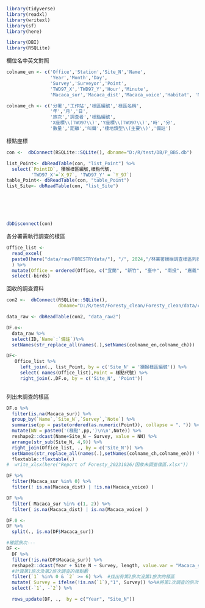 ```r
library(tidyverse)
library(readxl)
library(writexl)
library(sf)
library(here)

library(DBI)
library(RSQLite)
```

欄位名中英文對照
```r
colname_en <- c('Office','Station','Site_N','Name',
                'Year','Month','Day',
                'Survey','Surveyor','Point',
                'TWD97_X','TWD97_Y','Hour','Minute',
                'Macaca_sur','Macaca_dist','Macaca_voice','Habitat', 'Note')

colname_ch <- c('分署','工作站','樣區編號','樣區名稱',
                '年','月','日',
                '旅次','調查者','樣點編號',
                'X座標\\(TWD97\\)','Y座標\\(TWD97\\)','時','分',
                '數量','距離','叫聲','棲地類型\\(主要\\)','備註')
```



樣點座標

```r
con <-  dbConnect(RSQLite::SQLite(), dbname="D:/R/test/DB/P_BBS.db")

list_Point<- dbReadTable(con, "list_Point") %>%
  select(`PointID`, 獼猴樣區編號,樣點代號,
         'TWD97_X'=`X_97`, 'TWD97_Y' = `Y_97`) 
table_Point<- dbReadTable(con, "table_Point")
list_Site<- dbReadTable(con, "list_Site")






dbDisconnect(con)  
```


各分署需執行調查的樣區
```r
Office_list <-
  read_excel(
  paste0(here("data/raw/FORESTRYdata/"), "/", 2024,"/林業署獼猴調查樣區列表.xlsx")
  ) %>% 
  mutate(Office = ordered(Office, c("宜蘭", "新竹", "臺中", "南投", "嘉義", "屏東", "花蓮", "臺東"))) %>% 
  select(-birds)

```


回收的調查資料
```r
con2 <-  dbConnect(RSQLite::SQLite(),
                   dbname="D:/R/test/Foresty_clean/Foresty_clean/data/clean/ForestyDB.db")

data_raw <- dbReadTable(con2, "data_raw2") 

DF.o<- 
  data_raw %>% 
  select(ID,`Name`:`備註`)%>% 
  setNames(str_replace_all(names(.),setNames(colname_en,colname_ch)))
```


```r

DF<-    
   Office_list %>% 
     left_join(., list_Point, by = c('Site_N' = '獼猴樣區編號')) %>% 
     select( names(Office_list),Point = 樣點代號) %>% 
     right_join(.,DF.o, by = c('Site_N', 'Point'))
   
```


列出未調查的樣區
```r

DF.o %>%
  filter(is.na(Macaca_sur)) %>% 
  group_by(`Name`,`Site_N`,`Survey`,`Note`) %>% 
  summarise(pp = paste(ordered(as.numeric(Point)), collapse = "、")) %>% 
  mutate(NN = paste0('(樣點',pp,')\n\n',Note)) %>% 
  reshape2::dcast(Name+Site_N ~ Survey, value = NN) %>% 
  arrange(str_sub(Site_N, 4,9)) %>% 
  right_join(Office_list, ., by = c('Site_N')) %>% 
  setNames(str_replace_all(names(.),setNames(colname_ch,colname_en))) %>% 
  flextable::flextable(.)
#  write_xlsx(here("Report of Foresty_20231026/因故未調查樣區.xlsx"))


```



```r
DF %>% 
  filter(Macaca_sur %in% 0) %>% 
  filter(! is.na(Macaca_dist) | !is.na(Macaca_voice) ) 

DF %>% 
  filter( Macaca_sur %in% c(1, 2)) %>% 
  filter( is.na(Macaca_dist) | is.na(Macaca_voice) )
```



```r
DF.0 <- 
DF %>% 
  split(., is.na(DF$Macaca_sur))
```





```r
#確認旅次---
DF <- 
  DF %>% 
  filter(!is.na(DF$Macaca_sur)) %>% 
  reshape2::dcast(Year + Site_N ~ Survey, length, value.var = "Macaca_sur") %>% 
  #計算第1旅次及第2旅次調查的樣點數
  filter(`1` %in% 0 & `2` >= 6) %>%  #找出有第2旅次沒第1旅次的樣區
  mutate( Survey = ifelse(!is.na(`1`),"1", Survey)) %>%#將第1次調查的旅次改回1
  select(-`1`, -`2`) %>% 

  rows_update(DF, .,  by = c("Year", "Site_N"))
  
```
